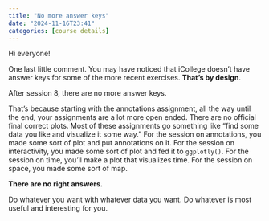 ```yaml
---
title: "No more answer keys"
date: "2024-11-16T23:41"
categories: [course details]
---
```


Hi everyone!

One last little comment. You may have noticed that iCollege doesn't have answer keys for some of the more recent exercises. **That's by design**. 

After session 8, there are no more answer keys.

That's because starting with the annotations assignment, all the way until the end, your assignments are a lot more open ended. There are no official final correct plots. Most of these assignments go something like "find some data you like and visualize it some way." For the session on annotations, you made some sort of plot and put annotations on it. For the session on interactivity, you made some sort of plot and fed it to `ggplotly()`. For the session on time, you'll make a plot that visualizes time. For the session on space, you made some sort of map. 

**There are no right answers.**

Do whatever you want with whatever data you want. Do whatever is most useful and interesting for you.
